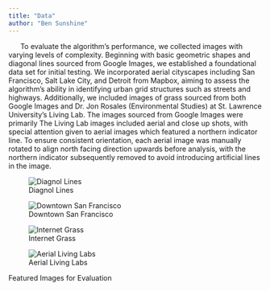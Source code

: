 ```yaml
---
title: "Data"
author: "Ben Sunshine"
---
```


|       To evaluate the algorithm's performance, we collected images with varying levels of complexity. Beginning with basic geometric shapes and diagonal lines sourced from Google Images, we established a foundational data set for initial testing. We incorporated aerial cityscapes including San Francisco, Salt Lake City, and Detroit from Mapbox, aiming to assess the algorithm's ability in identifying urban grid structures such as streets and highways. Additionally, we included images of grass sourced from both Google Images and Dr. Jon Rosales (Environmental Studies) at St. Lawrence University's Living Lab. The images sourced from Google Images were primarily The Living Lab images included aerial and close up shots, with special attention given to aerial images which featured a northern indicator line. To ensure consistent orientation, each aerial image was manually rotated to align north facing direction upwards before analysis, with the northern indicator subsequently removed to avoid introducing artificial lines in the image. 


::: {#fig-images layout-ncol=2}

![Diagnol Lines](images/diagnol_lines.jpg){#fig-lines}

![Downtown San Francisco](images/san_francisco_scale_zoom_12.png){#fig-sf}

![Internet Grass](images/grass_image2.jpg){#fig-grass_internet}

![Aerial Living Labs](images/living_lab_aerial/aerial_grass_living_lab_rotated.jpg){#fig-living_labs}

Featured Images for Evaluation
:::

